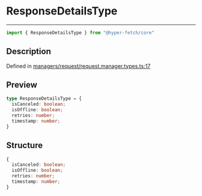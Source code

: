

# ResponseDetailsType

<div class="api-docs__separator" data-reactroot="">

---

</div><div class="api-docs__import" data-reactroot="">

```ts
import { ResponseDetailsType } from "@hyper-fetch/core"
```

</div><div class="api-docs__section">

## Description

</div><div class="api-docs__description"><span class="api-docs__do-not-parse">



</span></div><p class="api-docs__definition">

Defined in [managers/request/request.manager.types.ts:17](https://github.com/BetterTyped/hyper-fetch/blob/c44d728f/packages/core/src/managers/request/request.manager.types.ts#L17)

</p><div class="api-docs__section">

## Preview

</div><div class="api-docs__preview type">

```ts
type ResponseDetailsType = {
  isCanceled: boolean; 
  isOffline: boolean; 
  retries: number; 
  timestamp: number; 
}
```

</div><div class="api-docs__section">

## Structure

</div><div class="api-docs__returns">

```ts
{
  isCanceled: boolean;
  isOffline: boolean;
  retries: number;
  timestamp: number;
}
```

</div>